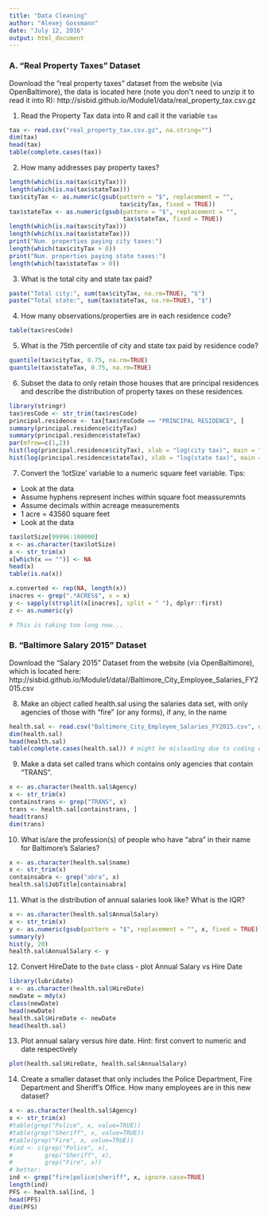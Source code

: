 ```yaml
---
title: "Data Cleaning"
author: "Alexej Gossmann"
date: "July 12, 2016"
output: html_document
---
```


### A. "Real Property Taxes" Dataset 

Download the "real property taxes" dataset from the website (via OpenBaltimore), 
the data is located here (note you don\'t need to unzip it to read it into R):
http://sisbid.github.io/Module1/data/real_property_tax.csv.gz

1. Read the Property Tax data into R and call it the variable `tax`

```r
tax <- read.csv("real_property_tax.csv.gz", na.string="")
dim(tax)
head(tax)
table(complete.cases(tax))
```

2. How many addresses pay property taxes? 

```r
length(which(is.na(tax$cityTax)))
length(which(is.na(tax$stateTax)))
tax$cityTax <- as.numeric(gsub(pattern = "$", replacement = "",
                               tax$cityTax, fixed = TRUE))
tax$stateTax <- as.numeric(gsub(pattern = "$", replacement = "",
                                tax$stateTax, fixed = TRUE))
length(which(is.na(tax$cityTax)))
length(which(is.na(tax$stateTax)))
print("Num. properties paying city taxes:")
length(which(tax$cityTax > 0))
print("Num. properties paying state taxes:")
length(which(tax$stateTax > 0))
```


3. What is the total city and state tax paid?

```r
paste("Total city:", sum(tax$cityTax, na.rm=TRUE), "$")
paste("Total state:", sum(tax$stateTax, na.rm=TRUE), "$")
```

4. How many observations/properties are in each residence code?

```r
table(tax$resCode)
```

5. What is the 75th percentile of city and state tax paid by residence code?

```r
quantile(tax$cityTax, 0.75, na.rm=TRUE)
quantile(tax$stateTax, 0.75, na.rm=TRUE)
```

6. Subset the data to only retain those houses that are principal residences and describe the distribution of property taxes on these residences.

```r
library(stringr)
tax$resCode <- str_trim(tax$resCode)
principal.residence <- tax[tax$resCode == "PRINCIPAL RESIDENCE", ]
summary(principal.residence$cityTax)
summary(principal.residence$stateTax)
par(mfrow=c(1,2))
hist(log(principal.residence$cityTax), xlab = "log(city tax)", main = "city")
hist(log(principal.residence$stateTax), xlab = "log(state tax)", main = "state")
```

7. Convert the 'lotSize' variable to a numeric square feet variable. Tips:
* Look at the data 
* Assume hyphens represent inches within square foot meassuremnts 
* Assume decimals within acreage measurements
* 1 acre = 43560 square feet
* Look at the data

```r
tax$lotSize[99996:100000]
x <- as.character(tax$lotSize)
x <- str_trim(x)
x[which(x == "")] <- NA
head(x)
table(is.na(x))

x.converted <- rep(NA, length(x))
inacres <- grep(".*ACRES$", x = x)
y <- sapply(strsplit(x[inacres], split = " "), dplyr::first)
z <- as.numeric(y)

# This is taking too long now...
```

### B. "Baltimore Salary 2015" Dataset 

Download the "Salary 2015" Dataset from the website (via OpenBaltimore), which is located here:
http://sisbid.github.io/Module1/data//Baltimore_City_Employee_Salaries_FY2015.csv

8. Make an object called health.sal using the salaries data set,	with only agencies of those with "fire" (or any forms), if any, in the name

```r
health.sal <- read.csv("Baltimore_City_Employee_Salaries_FY2015.csv", na.string="")
dim(health.sal)
head(health.sal)
table(complete.cases(health.sal)) # might be misleading due to coding of missing values
```

9. Make a data set called trans which contains only agencies that contain "TRANS".

```r
x <- as.character(health.sal$Agency)
x <- str_trim(x)
containstrans <- grep("TRANS", x)
trans <- health.sal[containstrans, ]
head(trans)
dim(trans)
```

10. What is/are the profession(s) of people who have "abra" in their name for Baltimore's Salaries?

```r
x <- as.character(health.sal$name)
x <- str_trim(x)
containsabra <- grep("abra", x)
health.sal$JobTitle[containsabra]
```

11. What is the distribution of annual salaries look like? What is the IQR?

```r
x <- as.character(health.sal$AnnualSalary)
x <- str_trim(x)
y <- as.numeric(gsub(pattern = "$", replacement = "", x, fixed = TRUE))
summary(y)
hist(y, 20)
health.sal$AnnualSalary <- y
```


12. Convert HireDate to the `Date` class - plot Annual Salary vs Hire Date

```r
library(lubridate)
x <- as.character(health.sal$HireDate)
newDate = mdy(x)
class(newDate)
head(newDate)
health.sal$HireDate <- newDate
head(health.sal)
```

13. Plot annual salary versus hire date.	Hint: first convert to numeric and date respectively

```r
plot(health.sal$HireDate, health.sal$AnnualSalary)
```

14. Create a smaller dataset that only includes the Police Department, Fire Department and Sheriff's Office. How many employees are in this new dataset?

```r
x <- as.character(health.sal$Agency)
x <- str_trim(x)
#table(grep("Police", x, value=TRUE))
#table(grep("Sheriff", x, value=TRUE))
#table(grep("Fire", x, value=TRUE))
#ind <- c(grep("Police", x),
#         grep("Sheriff", x),
#         grep("Fire", x))
# better:
ind <- grep("fire|police|sheriff", x, ignore.case=TRUE)
length(ind)
PFS <- health.sal[ind, ]
head(PFS)
dim(PFS)
```
